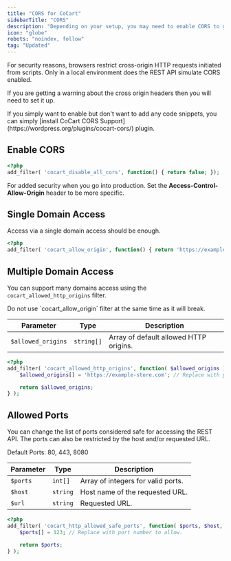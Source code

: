 ```yaml
---
title: "CORS for CoCart"
sidebarTitle: "CORS"
description: "Depending on your setup, you may need to enable CORS to gain access"
icon: "globe"
robots: "noindex, follow"
tag: "Updated"
---
```


<Info>
    For security reasons, browsers restrict cross-origin HTTP requests initiated from scripts. Only in a local environment does the REST API simulate CORS enabled.
</Info>

If you are getting a warning about the cross origin headers then you will need to set it up.

<Note>
    If you simply want to enable but don't want to add any code snippets, you can simply [install CoCart CORS Support](https://wordpress.org/plugins/cocart-cors/) plugin.
</Note>

## Enable CORS

```php
<?php
add_filter( 'cocart_disable_all_cors', function() { return false; });
```

For added security when you go into production. Set the **Access-Control-Allow-Origin** header to be more specific.

## Single Domain Access

Access via a single domain access should be enough.

```php
<?php
add_filter( 'cocart_allow_origin', function() { return 'https://example-store.com'; });
```

## Multiple Domain Access

You can support many domains access using the `cocart_allowed_http_origins` filter.

<Warning>
    Do not use `cocart_allow_origin` filter at the same time as it will break.
</Warning>

| Parameter | Type | Description |
| --------- | ---- | ----------- |
| `$allowed_origins` | `string[]` | Array of default allowed HTTP origins. |

```php
<?php
add_filter( 'cocart_allowed_http_origins', function( $allowed_origins ) {
    $allowed_origins[] = 'https://example-store.com'; // Replace with your origin.

    return $allowed_origins;
} );
```

## Allowed Ports

You can change the list of ports considered safe for accessing the REST API. The ports can also be restricted by the host and/or requested URL.

<Note>
    Default Ports: 80, 443, 8080
</Note>

| Parameter | Type | Description |
| --------- | ---- | ----------- |
| `$ports` | `int[]` | Array of integers for valid ports. |
| `$host` | `string` | Host name of the requested URL. |
| `$url` | `string` | Requested URL. |

```php
<?php
add_filter( 'cocart_http_allowed_safe_ports', function( $ports, $host, $url ) {
    $ports[] = 123; // Replace with port number to allow.

    return $ports;
} );
```
